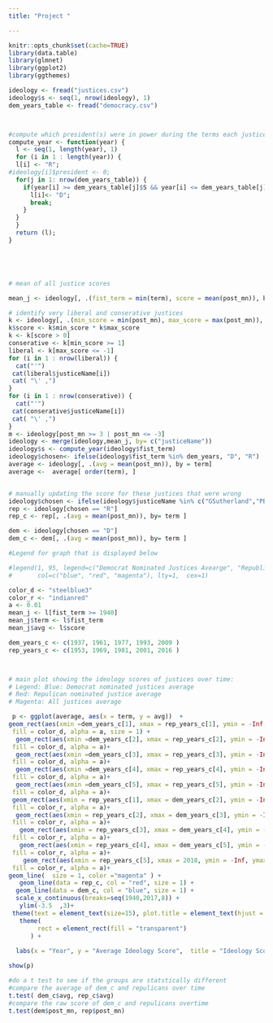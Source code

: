 ```yaml
---
title: "Project "

---
```


```r
knitr::opts_chunk$set(cache=TRUE)
library(data.table)
library(glmnet)
library(ggplot2) 
library(ggthemes)


```

```r
ideology <- fread("justices.csv")
ideology$s <- seq(1, nrow(ideology), 1)
dem_years_table <- fread("democracy.csv")



#compute which president(s) were in power during the terms each justice served.  
compute_year <- function(year) {
  l <- seq(1, length(year), 1)
  for (i in 1 : length(year)) {
  l[i] <- "R";
#ideology[i]$president <- 0;
  for(j in 1: nrow(dem_years_table)) {
    if(year[i] >= dem_years_table[j]$S && year[i] <= dem_years_table[j]$E){
      l[i]<- "D";
      break;
    }
  }
  }
  return (l);
}





# mean of all justice scores

mean_j <- ideology[, .(fist_term = min(term), score = mean(post_mn)), by = justiceName]

# identify very liberal and conserative justices
k <- ideology[, .(min_score = min(post_mn), max_score = max(post_mn)), by = justiceName]
k$score <- k$min_score * k$max_score 
k <- k[score > 0]
conserative <- k[min_score >= 1]
liberal <- k[max_score <= -1]
for (i in 1 : nrow(liberal)) { 
  cat("'")
 cat(liberal$justiceName[i])
 cat( "\' ,")
}
for (i in 1 : nrow(conserative)) { 
  cat("'")
 cat(conserative$justiceName[i])
 cat( "\' ,")
}
m <- ideology[post_mn >= 3 | post_mn <= -3]
ideology <- merge(ideology,mean_j, by= c("justiceName"))
ideology$s <- compute_year(ideology$fist_term)
ideology$chosen<- ifelse(ideology$fist_term %in% dem_years, "D", "R")
average <- ideology[, .(avg = mean(post_mn)), by = term]
average <-  average[ order(term), ]


# manually updating the score for these justices that were wrong
ideology$chosen <- ifelse(ideology$justiceName %in% c("GSutherland","PButler","HFStone","CEHughes2","OJRoberts","BNCardozo"), "R",ideology$chosen)
rep <- ideology[chosen == "R"]
rep_c <- rep[, .(avg = mean(post_mn)), by= term ] 

dem <- ideology[chosen == "D"]
dem_c <- dem[, .(avg = mean(post_mn)), by= term ] 

#Legend for graph that is displayed below 

#legend(1, 95, legend=c("Democrat Nominated Justices Avearge", "Republican Nominated Justices Average", "All Justices Average"),
#       col=c("blue", "red", "magenta"), lty=1,  cex=1)

```

```r


color_d <- "steelblue3"
color_r <- "indianred"
a <- 0.01
mean_j <- l[fist_term >= 1940]
mean_j$term <- l$fist_term
mean_j$avg <- l$score

dem_years_c <- c(1937, 1961, 1977, 1993, 2009 )
rep_years_c <- c(1953, 1969, 1981, 2001, 2016 )



# main plot showing the ideology scores of justices over time: 
# Legend: Blue: Democrat nominated justices average 
# Red: Repulican nominated justice average 
# Magenta: All justices average

 p <- ggplot(average, aes(x = term, y = avg))  + 
geom_rect(aes(xmin =dem_years_c[1], xmax = rep_years_c[1], ymin = -Inf, ymax = Inf),
 fill = color_d, alpha = a, size = 1) + 
  geom_rect(aes(xmin =dem_years_c[2], xmax = rep_years_c[2], ymin = -Inf, ymax = Inf),
 fill = color_d, alpha = a)+
  geom_rect(aes(xmin =dem_years_c[3], xmax = rep_years_c[3], ymin = -Inf, ymax = Inf),
 fill = color_d, alpha = a)+
  geom_rect(aes(xmin =dem_years_c[4], xmax = rep_years_c[4], ymin = -Inf, ymax = Inf),
 fill = color_d, alpha = a)+
  geom_rect(aes(xmin =dem_years_c[5], xmax = rep_years_c[5], ymin = -Inf, ymax = Inf),
 fill = color_d, alpha = a)+
 geom_rect(aes(xmin = rep_years_c[1], xmax = dem_years_c[2], ymin = -Inf, ymax = Inf),
 fill = color_r, alpha = a)+
  geom_rect(aes(xmin = rep_years_c[2], xmax = dem_years_c[3], ymin = -Inf, ymax = Inf),
 fill = color_r, alpha = a)+
   geom_rect(aes(xmin = rep_years_c[3], xmax = dem_years_c[4], ymin = -Inf, ymax = Inf),
 fill = color_r, alpha = a)+
   geom_rect(aes(xmin = rep_years_c[4], xmax = dem_years_c[5], ymin = -Inf, ymax = Inf),
 fill = color_r, alpha = a)+
    geom_rect(aes(xmin = rep_years_c[5], xmax = 2018, ymin = -Inf, ymax = Inf),
 fill = color_r, alpha = a)+
geom_line(  size = 1, color ="magenta" ) +
   geom_line(data = rep_c, col = "red", size = 1) +
  geom_line(data = dem_c, col = "blue", size = 1) +
  scale_x_continuous(breaks=seq(1940,2017,8)) + 
   ylim(-3.5  ,3)+ 
 theme(text = element_text(size=15), plot.title = element_text(hjust = 0.5)) +
   theme(
        rect = element_rect(fill = "transparent") 
      ) + 
  
  labs(x = "Year", y = "Average Ideology Score",  title = "Ideology Score Of Justices Over Time", col = NULL)

show(p)

```

```r

#do a t test to see if the groups are statstically different
#compare the average of dem_c and repulicans over time
t.test( dem_c$avg, rep_c$avg)
#compare the raw score of dem_c and repulicans overtime
t.test(dem$post_mn, rep$post_mn)


```